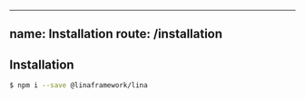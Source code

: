 
---
name: Installation
route: /installation
---


## Installation

```bash
$ npm i --save @linaframework/lina
```
